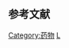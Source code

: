 {{ATC codes lead|L||抗肿瘤药及免疫制剂}}

==参考文献==
{{Reflist}}

{{解剖学治疗学及化学分类系统}}

[[Category:药物|Category:药物]]
[[Category:ATC代码|L]]